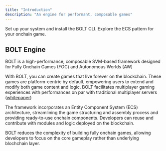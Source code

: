 ```yaml
---
title: "Introduction"
description: "An engine for performant, composable games"
---
```


<CardGroup cols={2}>
  <Card title="Installation" icon="bolt" href="https://docs.magicblock.gg/BOLT/getting_started/installation" iconType="duotone">
    Set up your system and install the BOLT CLI.
  </Card>
  <Card title="ECS" icon="block" href="BOLT/getting-started/installation" iconType="duotone">
    Explore the ECS pattern for your onchain game.
  </Card>
</CardGroup>

## BOLT Engine

BOLT is a high-performance, composable SVM-based framework designed for Fully Onchain Games (FOC) and Autonomous Worlds (AW)

With BOLT, you can create games that live forever on the blockchain. These games are platform-centric by default, empowering users to extend and modify both game content and logic. BOLT facilitates multiplayer gaming experiences with performances on par with traditional multiplayer servers ([whitepaper](https://arxiv.org/abs/2311.02650))

The framework incorporates an Entity Component System (ECS) architecture, streamlining the game structuring and assembly process and providing ready-to-use onchain components. Developers can reuse and contribute with modules and logic deployed on the blockchain.

BOLT reduces the complexity of building fully onchain games, allowing developers to focus on the core gameplay rather than underlying blochchain layer.
